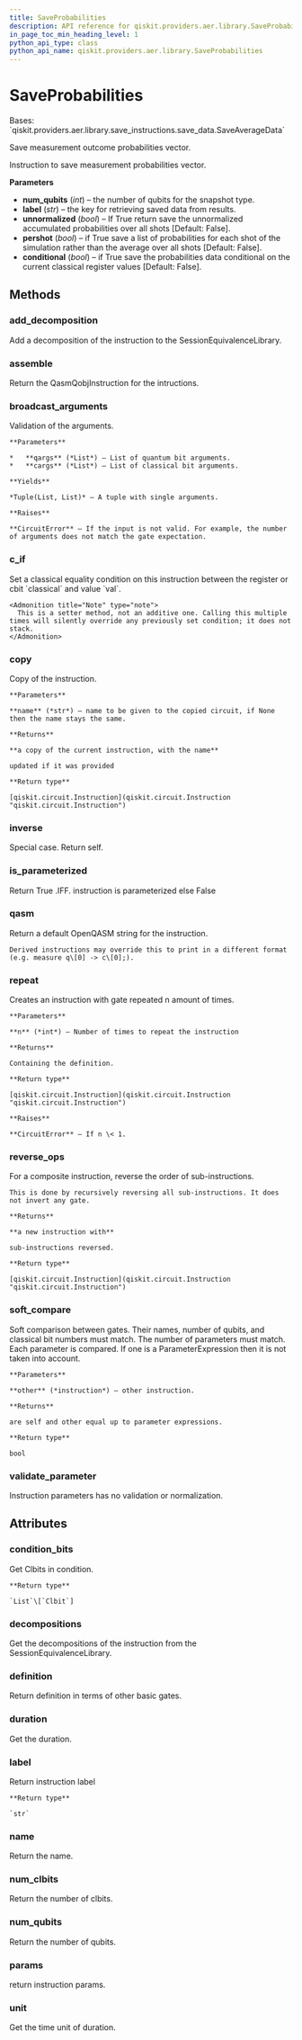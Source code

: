 ```yaml
---
title: SaveProbabilities
description: API reference for qiskit.providers.aer.library.SaveProbabilities
in_page_toc_min_heading_level: 1
python_api_type: class
python_api_name: qiskit.providers.aer.library.SaveProbabilities
---
```


# SaveProbabilities

<Class id="qiskit.providers.aer.library.SaveProbabilities" isDedicatedPage={true} github="https://github.com/qiskit/qiskit-aer/tree/stable/0.10/qiskit/providers/aer/library/save_instructions/save_probabilities.py" signature="SaveProbabilities(num_qubits, label='probabilities', unnormalized=False, pershot=False, conditional=False)" modifiers="class">
  Bases: `qiskit.providers.aer.library.save_instructions.save_data.SaveAverageData`

  Save measurement outcome probabilities vector.

  Instruction to save measurement probabilities vector.

  **Parameters**

  *   **num\_qubits** (*int*) – the number of qubits for the snapshot type.
  *   **label** (*str*) – the key for retrieving saved data from results.
  *   **unnormalized** (*bool*) – If True return save the unnormalized accumulated probabilities over all shots \[Default: False].
  *   **pershot** (*bool*) – if True save a list of probabilities for each shot of the simulation rather than the average over all shots \[Default: False].
  *   **conditional** (*bool*) – if True save the probabilities data conditional on the current classical register values \[Default: False].

  ## Methods

  <span id="qiskit-providers-aer-library-saveprobabilities-add-decomposition" />

  ### add\_decomposition

  <Function id="qiskit.providers.aer.library.SaveProbabilities.add_decomposition" signature="SaveProbabilities.add_decomposition(decomposition)">
    Add a decomposition of the instruction to the SessionEquivalenceLibrary.
  </Function>

  <span id="qiskit-providers-aer-library-saveprobabilities-assemble" />

  ### assemble

  <Function id="qiskit.providers.aer.library.SaveProbabilities.assemble" signature="SaveProbabilities.assemble()">
    Return the QasmQobjInstruction for the intructions.
  </Function>

  <span id="qiskit-providers-aer-library-saveprobabilities-broadcast-arguments" />

  ### broadcast\_arguments

  <Function id="qiskit.providers.aer.library.SaveProbabilities.broadcast_arguments" signature="SaveProbabilities.broadcast_arguments(qargs, cargs)">
    Validation of the arguments.

    **Parameters**

    *   **qargs** (*List*) – List of quantum bit arguments.
    *   **cargs** (*List*) – List of classical bit arguments.

    **Yields**

    *Tuple(List, List)* – A tuple with single arguments.

    **Raises**

    **CircuitError** – If the input is not valid. For example, the number of arguments does not match the gate expectation.
  </Function>

  <span id="qiskit-providers-aer-library-saveprobabilities-c-if" />

  ### c\_if

  <Function id="qiskit.providers.aer.library.SaveProbabilities.c_if" signature="SaveProbabilities.c_if(classical, val)">
    Set a classical equality condition on this instruction between the register or cbit `classical` and value `val`.

    <Admonition title="Note" type="note">
      This is a setter method, not an additive one. Calling this multiple times will silently override any previously set condition; it does not stack.
    </Admonition>
  </Function>

  <span id="qiskit-providers-aer-library-saveprobabilities-copy" />

  ### copy

  <Function id="qiskit.providers.aer.library.SaveProbabilities.copy" signature="SaveProbabilities.copy(name=None)">
    Copy of the instruction.

    **Parameters**

    **name** (*str*) – name to be given to the copied circuit, if None then the name stays the same.

    **Returns**

    **a copy of the current instruction, with the name**

    updated if it was provided

    **Return type**

    [qiskit.circuit.Instruction](qiskit.circuit.Instruction "qiskit.circuit.Instruction")
  </Function>

  <span id="qiskit-providers-aer-library-saveprobabilities-inverse" />

  ### inverse

  <Function id="qiskit.providers.aer.library.SaveProbabilities.inverse" signature="SaveProbabilities.inverse()">
    Special case. Return self.
  </Function>

  <span id="qiskit-providers-aer-library-saveprobabilities-is-parameterized" />

  ### is\_parameterized

  <Function id="qiskit.providers.aer.library.SaveProbabilities.is_parameterized" signature="SaveProbabilities.is_parameterized()">
    Return True .IFF. instruction is parameterized else False
  </Function>

  <span id="qiskit-providers-aer-library-saveprobabilities-qasm" />

  ### qasm

  <Function id="qiskit.providers.aer.library.SaveProbabilities.qasm" signature="SaveProbabilities.qasm()">
    Return a default OpenQASM string for the instruction.

    Derived instructions may override this to print in a different format (e.g. measure q\[0] -> c\[0];).
  </Function>

  <span id="qiskit-providers-aer-library-saveprobabilities-repeat" />

  ### repeat

  <Function id="qiskit.providers.aer.library.SaveProbabilities.repeat" signature="SaveProbabilities.repeat(n)">
    Creates an instruction with gate repeated n amount of times.

    **Parameters**

    **n** (*int*) – Number of times to repeat the instruction

    **Returns**

    Containing the definition.

    **Return type**

    [qiskit.circuit.Instruction](qiskit.circuit.Instruction "qiskit.circuit.Instruction")

    **Raises**

    **CircuitError** – If n \< 1.
  </Function>

  <span id="qiskit-providers-aer-library-saveprobabilities-reverse-ops" />

  ### reverse\_ops

  <Function id="qiskit.providers.aer.library.SaveProbabilities.reverse_ops" signature="SaveProbabilities.reverse_ops()">
    For a composite instruction, reverse the order of sub-instructions.

    This is done by recursively reversing all sub-instructions. It does not invert any gate.

    **Returns**

    **a new instruction with**

    sub-instructions reversed.

    **Return type**

    [qiskit.circuit.Instruction](qiskit.circuit.Instruction "qiskit.circuit.Instruction")
  </Function>

  <span id="qiskit-providers-aer-library-saveprobabilities-soft-compare" />

  ### soft\_compare

  <Function id="qiskit.providers.aer.library.SaveProbabilities.soft_compare" signature="SaveProbabilities.soft_compare(other)">
    Soft comparison between gates. Their names, number of qubits, and classical bit numbers must match. The number of parameters must match. Each parameter is compared. If one is a ParameterExpression then it is not taken into account.

    **Parameters**

    **other** (*instruction*) – other instruction.

    **Returns**

    are self and other equal up to parameter expressions.

    **Return type**

    bool
  </Function>

  <span id="qiskit-providers-aer-library-saveprobabilities-validate-parameter" />

  ### validate\_parameter

  <Function id="qiskit.providers.aer.library.SaveProbabilities.validate_parameter" signature="SaveProbabilities.validate_parameter(parameter)">
    Instruction parameters has no validation or normalization.
  </Function>

  ## Attributes

  ### condition\_bits

  <Attribute id="qiskit.providers.aer.library.SaveProbabilities.condition_bits">
    Get Clbits in condition.

    **Return type**

    `List`\[`Clbit`]
  </Attribute>

  ### decompositions

  <Attribute id="qiskit.providers.aer.library.SaveProbabilities.decompositions">
    Get the decompositions of the instruction from the SessionEquivalenceLibrary.
  </Attribute>

  ### definition

  <Attribute id="qiskit.providers.aer.library.SaveProbabilities.definition">
    Return definition in terms of other basic gates.
  </Attribute>

  ### duration

  <Attribute id="qiskit.providers.aer.library.SaveProbabilities.duration">
    Get the duration.
  </Attribute>

  ### label

  <Attribute id="qiskit.providers.aer.library.SaveProbabilities.label">
    Return instruction label

    **Return type**

    `str`
  </Attribute>

  ### name

  <Attribute id="qiskit.providers.aer.library.SaveProbabilities.name">
    Return the name.
  </Attribute>

  ### num\_clbits

  <Attribute id="qiskit.providers.aer.library.SaveProbabilities.num_clbits">
    Return the number of clbits.
  </Attribute>

  ### num\_qubits

  <Attribute id="qiskit.providers.aer.library.SaveProbabilities.num_qubits">
    Return the number of qubits.
  </Attribute>

  ### params

  <Attribute id="qiskit.providers.aer.library.SaveProbabilities.params">
    return instruction params.
  </Attribute>

  ### unit

  <Attribute id="qiskit.providers.aer.library.SaveProbabilities.unit">
    Get the time unit of duration.
  </Attribute>
</Class>


